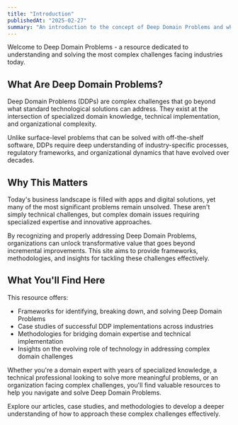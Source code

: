 ```yaml
---
title: "Introduction"
publishedAt: "2025-02-27"
summary: "An introduction to the concept of Deep Domain Problems and why they matter in today's technological landscape."
---
```


Welcome to Deep Domain Problems - a resource dedicated to understanding and solving the most complex challenges facing industries today.

## What Are Deep Domain Problems?

Deep Domain Problems (DDPs) are complex challenges that go beyond what standard technological solutions can address. They exist at the intersection of specialized domain knowledge, technical implementation, and organizational complexity.

Unlike surface-level problems that can be solved with off-the-shelf software, DDPs require deep understanding of industry-specific processes, regulatory frameworks, and organizational dynamics that have evolved over decades.

## Why This Matters

Today's business landscape is filled with apps and digital solutions, yet many of the most significant problems remain unsolved. These aren't simply technical challenges, but complex domain issues requiring specialized expertise and innovative approaches.

By recognizing and properly addressing Deep Domain Problems, organizations can unlock transformative value that goes beyond incremental improvements. This site aims to provide frameworks, methodologies, and insights for tackling these challenges effectively.

## What You'll Find Here

This resource offers:

- Frameworks for identifying, breaking down, and solving Deep Domain Problems
- Case studies of successful DDP implementations across industries
- Methodologies for bridging domain expertise and technical implementation
- Insights on the evolving role of technology in addressing complex domain challenges

Whether you're a domain expert with years of specialized knowledge, a technical professional looking to solve more meaningful problems, or an organization facing complex challenges, you'll find valuable resources to help you navigate and solve Deep Domain Problems.

Explore our articles, case studies, and methodologies to develop a deeper understanding of how to approach these complex challenges effectively.
